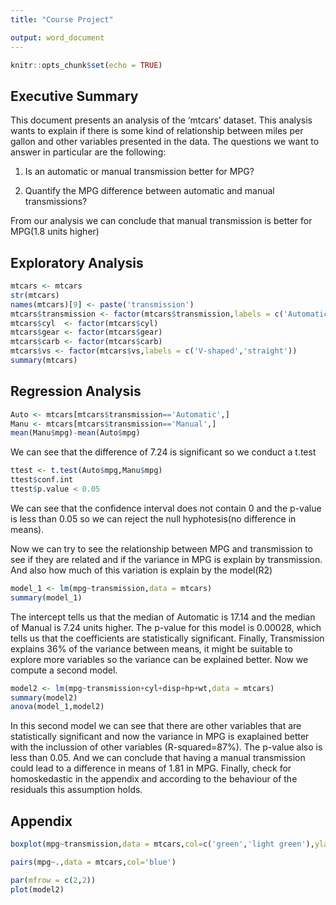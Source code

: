 ---
title: "Course Project"

output: word_document
---

```{r setup, include=FALSE}
knitr::opts_chunk$set(echo = TRUE)
```

## Executive Summary

This document presents an analysis of the 'mtcars' dataset. This analysis wants to explain if there is some kind of relationship between miles per gallon and other variables presented in the data. The questions we want to answer in particular are the following:

1) Is an automatic or manual transmission better for MPG?

2) Quantify the MPG difference between automatic and manual transmissions?

From our analysis we can conclude that manual transmission is better for MPG(1.8 units higher)

## Exploratory Analysis

```{r, echo=TRUE}
mtcars <- mtcars
str(mtcars)
names(mtcars)[9] <- paste('transmission')
mtcars$transmission <- factor(mtcars$transmission,labels = c('Automatic','Manual'))
mtcars$cyl  <- factor(mtcars$cyl)
mtcars$gear <- factor(mtcars$gear)
mtcars$carb <- factor(mtcars$carb)
mtcars$vs <- factor(mtcars$vs,labels = c('V-shaped','straight'))
summary(mtcars)
```

## Regression Analysis

```{r, echo=TRUE}
Auto <- mtcars[mtcars$transmission=='Automatic',]
Manu <- mtcars[mtcars$transmission=='Manual',]
mean(Manu$mpg)-mean(Auto$mpg) 
```
We can see that the difference of 7.24 is significant so we conduct a t.test
```{r,echo=TRUE}
ttest <- t.test(Auto$mpg,Manu$mpg)
ttest$conf.int
ttest$p.value < 0.05
```
We can see that the confidence interval does not contain 0 and the p-value is less than  0.05 so we can reject the null hyphotesis(no difference in means).

Now we can try to see the relationship between MPG and transmission to see if they are related and if the variance in MPG is explain by transmission. And also how much of this variation is explain by the model(R2)
```{r,echo=TRUE}
model_1 <- lm(mpg~transmission,data = mtcars)
summary(model_1)
```
The intercept tells us that the median of Automatic is 17.14 and the median of Manual is 7.24 units higher. The p-value for this model is 0.00028, which tells us that the coefficients are statistically significant. Finally, Transmission explains 36% of the variance between means, it might be suitable to explore more variables so the variance can be explained better. Now we compute a second model.
```{r,echo=TRUE}
model2 <- lm(mpg~transmission+cyl+disp+hp+wt,data = mtcars)
summary(model2)
anova(model_1,model2)
```
In this second model we can see that there are other variables that are statistically significant and now the variance in MPG is exaplained better with the inclussion of other variables (R-squared=87%). The p-value also is less than 0.05. And we can conclude that having a manual transmission could lead to a difference in means of 1.81 in MPG. Finally, check for homoskedastic in the appendix and according to the behaviour of the residuals this assumption holds.

## Appendix
```{r,echo=TRUE}
boxplot(mpg~transmission,data = mtcars,col=c('green','light green'),ylab='Miles per gallon',xlab='Transmission',main='Comparing Transmission Means')
```

```{r,echo=TRUE}
pairs(mpg~.,data = mtcars,col='blue')
```

```{r,echo=TRUE}
par(mfrow = c(2,2))
plot(model2)
```